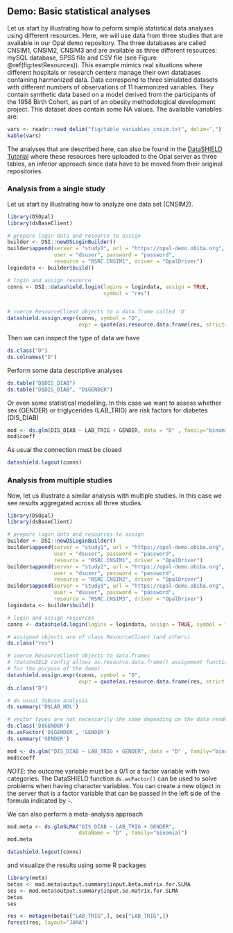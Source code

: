 ## Demo: Basic statistical analyses


Let us start by illustrating how to peform simple statistical data analyses using different resources. Here, we will use data from three studies that are available in our Opal demo repository. The three databases are called CNSIM1, CNSIM2, CNSIM3 and are available as three different resources: mySQL database, SPSS file and CSV file (see Figure \@ref(fig:testResources)). This example mimics real situations where different hospitals or research centers manage their own databases containing harmonized data. Data correspond to three simulated datasets with different numbers of observations of 11 harmonized variables. They contain synthetic data based on a model derived from the participants of the 1958 Birth Cohort, as part of an obesity methodological development project. This dataset does contain some NA values. The available variables are:


```r
vars <- readr::read_delim("fig/table_variables_cnsim.txt", delim=",")
kable(vars)
```


The analyses that are described here, can also be found in the [DataSHIELD Tutorial](https://data2knowledge.atlassian.net/wiki/spaces/DSDEV/pages/714571780/Tutorial+for+DataSHIELD+users+v5+-+http+bit.ly+intro-DS) where these resources here uploaded to the Opal server as three tables, an inferior approach since data have to be moved from their original repositories.  

### Analysis from a single study

Let us start by illustrating how to analyze one data set (CNSIM2). 


```r
library(DSOpal)
library(dsBaseClient)

# prepare login data and resource to assign
builder <- DSI::newDSLoginBuilder()
builder$append(server = "study1", url = "https://opal-demo.obiba.org", 
               user = "dsuser", password = "password", 
               resource = "RSRC.CNSIM1", driver = "OpalDriver")
logindata <- builder$build()

# login and assign resource
conns <- DSI::datashield.login(logins = logindata, assign = TRUE, 
                               symbol = "res")


# coerce ResourceClient objects to a data.frame called 'D'
datashield.assign.expr(conns, symbol = "D", 
                       expr = quote(as.resource.data.frame(res, strict=TRUE)))
```

Then we can inspect the type of data we have

```r
ds.class("D")
ds.colnames("D")
```

Perform some data descriptive analyses

```r
ds.table("D$DIS_DIAB")
ds.table("D$DIS_DIAB", "D$GENDER")
```

Or even some statistical modelling. In this case we want to assess whether sex (GENDER) or triglycerides (LAB_TRIG) are risk factors for diabetes (DIS_DIAB)

```r
mod <- ds.glm(DIS_DIAB ~ LAB_TRIG + GENDER, data = "D" , family="binomial")
mod$coeff
```

As usual the connection must be closed

```r
datashield.logout(conns)
```


### Analysis from multiple studies

Now, let us illustrate a similar analysis with multiple studies. In this case we see results aggregated across all three studies.

```r
library(DSOpal)
library(dsBaseClient)

# prepare login data and resources to assign
builder <- DSI::newDSLoginBuilder()
builder$append(server = "study1", url = "https://opal-demo.obiba.org", 
               user = "dsuser", password = "password", 
               resource = "RSRC.CNSIM1", driver = "OpalDriver")
builder$append(server = "study2", url = "https://opal-demo.obiba.org", 
               user = "dsuser", password = "password", 
               resource = "RSRC.CNSIM2", driver = "OpalDriver")
builder$append(server = "study3", url = "https://opal-demo.obiba.org", 
               user = "dsuser", password = "password", 
               resource = "RSRC.CNSIM3", driver = "OpalDriver")
logindata <- builder$build()

# login and assign resources
conns <- datashield.login(logins = logindata, assign = TRUE, symbol = "res")

# assigned objects are of class ResourceClient (and others)
ds.class("res")

# coerce ResourceClient objects to data.frames
# (DataSHIELD config allows as.resource.data.frame() assignment function 
# for the purpose of the demo)
datashield.assign.expr(conns, symbol = "D", 
                       expr = quote(as.resource.data.frame(res, strict = TRUE)))
ds.class("D")

# do usual dsBase analysis
ds.summary('D$LAB_HDL')

# vector types are not necessarily the same depending on the data reader that was used
ds.class('D$GENDER')
ds.asFactor('D$GENDER', 'GENDER')
ds.summary('GENDER')

mod <- ds.glm("DIS_DIAB ~ LAB_TRIG + GENDER", data = "D" , family="binomial")
mod$coeff
```

*NOTE*: the outcome variable must be a 0/1 or a factor variable with two categories. The DataSHIELD function `ds.asFactor()` can be used to solve problems when having character variables. You can create a new object in the server that is a factor variable that can be passed in the left side of the formula indicated by `~ `.


We can also perform a meta-analysis approach

```r
mod.meta <- ds.glmSLMA("DIS_DIAB ~ LAB_TRIG + GENDER", 
                       dataName = "D" , family="binomial")
mod.meta

datashield.logout(conns)
```


and visualize the results using some R packages

```r
library(meta)
betas <- mod.meta$output.summary$input.beta.matrix.for.SLMA
ses <- mod.meta$output.summary$input.se.matrix.for.SLMA
betas
ses

res <- metagen(betas["LAB_TRIG",], ses["LAB_TRIG",])
forest(res, layout="JAMA")
```
